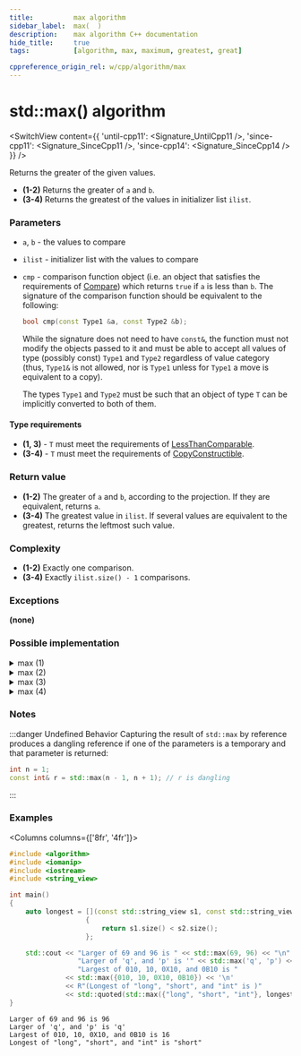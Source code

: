 ```yaml
---
title:			max algorithm
sidebar_label:	max(  )
description:	max algorithm C++ documentation
hide_title:		true
tags:			[algorithm, max, maximum, greatest, great]

cppreference_origin_rel: w/cpp/algorithm/max
---
```



<!----------------- Codes ---------------------->


# std::max() algorithm

<SwitchView content={{
	'until-cpp11': <Signature_UntilCpp11 />,
	'since-cpp11': <Signature_SinceCpp11 />,
	'since-cpp14': <Signature_SinceCpp14 />
}} />

Returns the greater of the given values.

 - **(1-2)** Returns the greater of `a` and `b`.
 - **(3-4)** Returns the greatest of the values in initializer list `ilist`.

### Parameters

- `a`, `b` - the values to compare
- `ilist` - initializer list with the values to compare
- `cmp` - comparison function object (i.e. an object that satisfies the requirements of [Compare](/docs/named_req/Compare)) which returns `true` if `a` is less than `b`.
	The signature of the comparison function should be equivalent to the following:
	```cpp
	bool cmp(const Type1 &a, const Type2 &b);
	```
	While the signature does not need to have `const&`, the function must not modify the objects passed to it and must be able to accept all values of type (possibly const) `Type1` and `Type2` regardless of value category (thus, `Type1&` is not allowed, <Since v='cpp11'>nor is <code>Type1</code> unless for <code>Type1</code> a move is equivalent to a copy</Since>).

	The types `Type1` and `Type2` must be such that an object of type `T` can be implicitly converted to both of them.

#### Type requirements
 - **(1, 3)** - `T` must meet the requirements of [LessThanComparable](/docs/named_req/LessThanComparable).
 - **(3-4)** - `T` must meet the requirements of [CopyConstructible](/docs/named_req/CopyConstructible).

### Return value

- **(1-2)** The greater of `a` and `b`, according to the projection. If they are equivalent, returns `a`.
- **(3-4)** The greatest value in `ilist`. If several values are equivalent to the greatest, returns the leftmost such value.

### Complexity

- **(1-2)** Exactly one comparison.
- **(3-4)** Exactly `ilist.size() - 1` comparisons.

### Exceptions

**(none)**

### Possible implementation

<details>
<summary>max (1)</summary>

```cpp
template<class T>
const T& max(const T& a, const T& b)
{
	return (a < b) ? b : a;
}
```

</details>

<details>
<summary>max (2)</summary>

```cpp
template<class T, class Compare>
const T& max(const T& a, const T& b, Compare comp)
{
	return (comp(a, b)) ? b : a;
}
```

</details>

<details>
<summary>max (3)</summary>

```cpp
template<class T>
T max(std::initializer_list<T> ilist)
{
    return *std::max_element(ilist.begin(), ilist.end());
}
```

</details>



<details>
<summary>max (4)</summary>

```cpp
template<class T, class Compare>
T max(std::initializer_list<T> ilist, Compare comp)
{
    return *std::max_element(ilist.begin(), ilist.end(), comp);
}
```

</details>

### Notes

:::danger Undefined Behavior
Capturing the result of `std::max` by reference produces a dangling reference if one of the parameters is a temporary and that parameter is returned:
```cpp
int n = 1;
const int& r = std::max(n - 1, n + 1); // r is dangling
```
:::

### Examples

<Columns columns={['8fr', '4fr']}>
<div>

```cpp title='Main.cpp' showLineNumbers
#include <algorithm>
#include <iomanip>
#include <iostream>
#include <string_view>

int main()
{
    auto longest = [](const std::string_view s1, const std::string_view s2)
                   {
                       return s1.size() < s2.size();
                   };

    std::cout << "Larger of 69 and 96 is " << std::max(69, 96) << "\n"
                 "Larger of 'q', and 'p' is '" << std::max('q', 'p') << "'\n"
                 "Largest of 010, 10, 0X10, and 0B10 is "
              << std::max({010, 10, 0X10, 0B10}) << '\n'
              << R"(Longest of "long", "short", and "int" is )"
              << std::quoted(std::max({"long", "short", "int"}, longest)) << '\n';
}
```

</div>
<div>

```plaintext title="Output"
Larger of 69 and 96 is 96
Larger of 'q', and 'p' is 'q'
Largest of 010, 10, 0X10, and 0B10 is 16
Longest of "long", "short", and "int" is "short"
```

</div>
</Columns>
